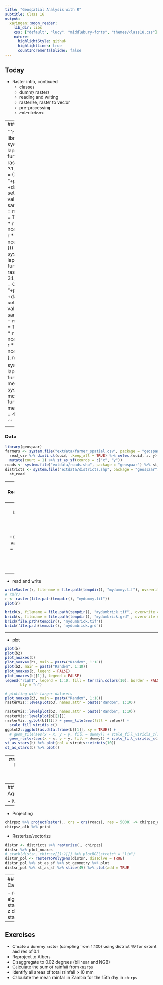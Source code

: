 ```yaml
---
title: "Geospatial Analysis with R"
subtitle: Class 16
output:
  xaringan::moon_reader:
    lib_dir: libs
    css: ["default", "lucy", "middlebury-fonts", "themes/class18.css"]
    nature:
      highlightStyle: github
      highlightLines: true
      countIncrementalSlides: false
---
```


## Today

- Raster intro, continued
  - classes
  - dummy rasters
  - reading and writing
  - rasterize, raster to vector
  - pre-processing
  - calculations

---
### Demo

```r
library(parallel)
system.time(b3 <- lapply(1:500, function(x) {
  r <- raster(extent(30, 31, -14, -13), res = 0.001, 
              crs = "+proj=longlat +datum=WGS84")
  set.seed(x)
  values(r) <- sample(1:10, size = ncell(r), replace = TRUE)
  stack(r, r * runif(n = ncell(r), 0.9, 1.2), r * runif(n = ncell(r), 0.8, 1.3))
})) 
system.time(b4 <- lapply(1:500, function(x) {
  r <- raster(extent(30, 31, -14, -13), res = 0.001, 
              crs = "+proj=longlat +datum=WGS84")
  set.seed(x)
  values(r) <- sample(1:10, size = ncell(r), replace = TRUE)
  stack(r, r * runif(n = ncell(r), 0.9, 1.2), r * runif(n = ncell(r), 0.8, 1.3))
}, mc.cores = 7)) 


system.time(l1 <- lapply(b3[1:10], function(x) calc(x, mean)))
system.time(l2 <- mclapply(b3, function(x) calc(x, mean), mc.cores = 4))

```




---


### Data
```r
library(geospaar)
farmers <- system.file("extdata/farmer_spatial.csv", package = "geospaar") %>%
  read_csv %>% distinct(uuid, .keep_all = TRUE) %>% select(uuid, x, y) %>% 
  mutate(count = 1) %>% st_as_sf(coords = c("x", "y"))
roads <- system.file("extdata/roads.shp", package = "geospaar") %>% st_read
districts <- system.file("extdata/districts.shp", package = "geospaar") %>%
  st_read
```

---
## Reading/Writing/Manipulating rasters

- create
```r
r <- raster(extent(30, 31, -14, -13), res = 0.1, 
            crs = "+proj=longlat +datum=WGS84")
values(r) <- sample(1:10, size = ncell(r), replace = TRUE)

par(mar = c(0, 0, 0, 0))
plot(districts %>% st_geometry)
plot(r, add = TRUE)
plot(r)

s <- stack(r, log10(r))
names(s) <- c("dummy", "log10dummy")
plot(s)

b <- brick(s)
plot(b)

b2 <- lapply(1:10, function(x) {
  r <- raster(extent(30, 31, -14, -13), res = 0.1, 
              crs = "+proj=longlat +datum=WGS84")
  set.seed(x)
  values(r) <- sample(1:10, size = ncell(r), replace = TRUE)
  r
}) %>% stack %>% brick
plot(b2)
```

---
### A large brick
```r
b3 <- lapply(1:10, function(x) {
  r <- raster(extent(30, 31, -14, -13), res = 0.001, 
              crs = "+proj=longlat +datum=WGS84")
  set.seed(x)
  values(r) <- sample(1:10, size = ncell(r), replace = TRUE)
  r
}) %>% stack %>% brick
plot(b3)

```

---

- read and write

```r
writeRaster(r, filename = file.path(tempdir(), "mydummy.tif"), overwrite = TRUE)
# rm(r)
r <- raster(file.path(tempdir(), "mydummy.tif"))
plot(r)

brick(s, filename = file.path(tempdir(), "mydumbrick.tif"), overwrite = TRUE)
brick(s, filename = file.path(tempdir(), "mydumbrick.grd"), overwrite = TRUE)
brick(file.path(tempdir(), "mydumbrick.tif"))
brick(file.path(tempdir(), "mydumbrick.grd"))
```

---

- plot
```r
plot(b)
plot(b2)
plot_noaxes(b)
plot_noaxes(b2, main = paste("Random", 1:10))
plot(b2, main = paste("Random", 1:10))
plot_noaxes(b, legend = FALSE)
plot_noaxes(b[[1]], legend = FALSE)
legend("right", legend = 1:10, fill = terrain.colors(10), border = FALSE, 
       bty = "n")

# plotting with larger datasets
plot_noaxes(b3, main = paste("Random", 1:10))
rasterVis::levelplot(b3, names.attr = paste("Random", 1:10))

rasterVis::levelplot(b2, names.attr = paste("Random", 1:10))
rasterVis::levelplot(b[[1]])
rasterVis::gplot(b[[1]]) + geom_tile(aes(fill = value)) + 
  scale_fill_viridis_c()
ggplot2::ggplot(as.data.frame(b[[1]], xy = TRUE)) + 
  # geom_tile(aes(x = x, y = y, fill = dummy)) + scale_fill_viridis_c()  
  geom_raster(aes(x = x, y = y, fill = dummy)) + scale_fill_viridis_c()
st_as_stars(b) %>% plot(col = viridis::viridis(10))
st_as_stars(b) %>% plot()
```

---
## Raster to other types
```r
b[1:10]
b[1:ncell(b)]
as.matrix(b)
as.data.frame(b) %>% as_tibble()
```
---
## Pre-processing
- Aggregating/disaggregating
```r
aggregate(b, fact = 2) %>% plot
# aggregate(b, fun = min, fact = 2) %>% plot
# aggregate(b, fun = sd, fact = 2) %>% plot
disaggregate(b, fact = 2) %>% plot
disaggregate(b, fact = 2, bilinear = TRUE) %>% plot
```

- Masking
```r
data(chirps)
plot_noaxes(chirps[[1]])
chirpsz <- mask(chirps, districts)
plot_noaxes(chirpsz[[1]])
plot(st_geometry(districts), add = TRUE)
# rasterVis::levelplot(chirpsz[[1:5]])
plot_noaxes(chirpsz, nr = 2, nc = 3, maxnl = 6, mar = c(0, 0, 0, 0), 
            legend = FALSE, zlim = c(0, 50))
plot(chirpsz, nr = 2, nc = 3, maxnl = 6, mar = c(0, 0, 0, 0), 
     legend = FALSE, zlim = c(0, 50))
```

---

- Projecting
```r
chirpsz %>% projectRaster(., crs = crs(roads), res = 5000) -> chirpsz_alb
chirpsz_alb %>% print
```

- Rasterize/vectorize
```r
distsr <- districts %>% rasterize(., chirpsz)
distsr %>% plot_noaxes
# stack(distsr, chirpsz[[1:2]]) %>% plotRGB(stretch = "lin")
distsr_pol <- rasterToPolygons(distsr, dissolve = TRUE)
distsr_pol %>% st_as_sf %>% st_geometry %>% plot
distsr_pol %>% st_as_sf %>% slice(49) %>% plot(add = TRUE)
```

---
## Calculations

- raster algebra
- statistics
- z dimension stats

---
## Exercises

- Create a dummy raster (sampling from 1:100) using district 49 for extent and res of 0.1
- Reproject to Albers
- Disaggregate to 0.02 degrees (bilinear and NGB)
- Calculate the sum of rainfall from `chirps`
- Identify all areas of total rainfall > 10 mm
- Calculate the mean rainfall in Zambia for the 15th day in `chirps`



